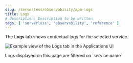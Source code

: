 ```yaml
---
slug: /serverless/observability/apm-logs
title: Logs
# description: Description to be written
tags: [ 'serverless', 'observability', 'reference' ]
---
```


<p><DocBadge template="technical preview" /></p>


The **Logs** tab shows contextual logs for the selected service.

<LogOverview />

![Example view of the Logs tab in the Applications UI](images/logs/logs.png)

<DocCallOut title="Tip">
Logs displayed on this page are filtered on `service.name`
</DocCallOut>

